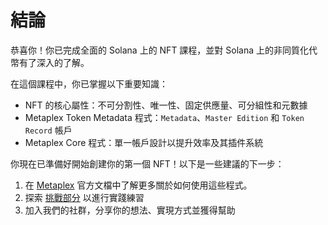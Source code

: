 
# 結論

恭喜你！你已完成全面的 Solana 上的 NFT 課程，並對 Solana 上的非同質化代幣有了深入的了解。

<ArticleSection name="你所學到的內容" id="what-you-learned" level="h2" />

在這個課程中，你已掌握以下重要知識：
- NFT 的核心屬性：不可分割性、唯一性、固定供應量、可分組性和元數據
- Metaplex Token Metadata 程式：`Metadata`、`Master Edition` 和 `Token Record` 帳戶
- Metaplex Core 程式：單一帳戶設計以提升效率及其插件系統

<ArticleSection name="下一步" id="next-steps" level="h2" />

你現在已準備好開始創建你的第一個 NFT！以下是一些建議的下一步：

1. 在 [Metaplex](https://developers.metaplex.com) 官方文檔中了解更多關於如何使用這些程式。
2. 探索 [挑戰部分](/zh-HK/challenges) 以進行實踐練習
3. 加入我們的社群，分享你的想法、實現方式並獲得幫助
